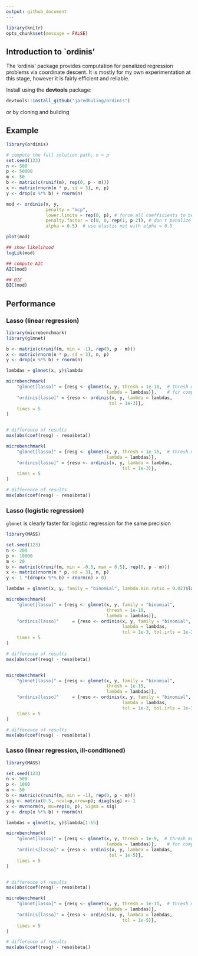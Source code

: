 ```yaml
---
output: github_document
---
```



```r
library(knitr)
opts_chunk$set(message = FALSE)
```


## Introduction to `ordinis'

The 'ordinis' package provides computation for penalized regression problems via coordinate descent. It is mostly for my own experimentation at this stage, however it is fairly efficient and reliable. 

Install using the **devtools** package:

```r
devtools::install_github("jaredhuling/ordinis")
```

or by cloning and building 

## Example

```r
library(ordinis)

# compute the full solution path, n > p
set.seed(123)
n <- 500
p <- 50000
m <- 50
b <- matrix(c(runif(m), rep(0, p - m)))
x <- matrix(rnorm(n * p, sd = 3), n, p)
y <- drop(x %*% b) + rnorm(n)

mod <- ordinis(x, y, 
               penalty = "mcp",
               lower.limits = rep(0, p), # force all coefficients to be positive
               penalty.factor = c(0, 0, rep(1, p-2)), # don't penalize first two coefficients
               alpha = 0.5)  # use elastic net with alpha = 0.5

plot(mod)

## show likelihood
logLik(mod)

## compute AIC
AIC(mod)

## BIC
BIC(mod)
```

## Performance

### Lasso (linear regression)

```r
library(microbenchmark)
library(glmnet)

b <- matrix(c(runif(m, min = -1), rep(0, p - m)))
x <- matrix(rnorm(n * p, sd = 3), n, p)
y <- drop(x %*% b) + rnorm(n)

lambdas = glmnet(x, y)$lambda

microbenchmark(
    "glmnet[lasso]" = {resg <- glmnet(x, y, thresh = 1e-10,  # thresh must be very small 
                                      lambda = lambdas)},    # for comparable precision
    "ordinis[lasso]" = {reso <- ordinis(x, y, lambda = lambdas, 
                                       tol = 1e-3)},
    times = 5
)


# difference of results
max(abs(coef(resg) - reso$beta))

microbenchmark(
    "glmnet[lasso]" = {resg <- glmnet(x, y, thresh = 1e-15,  # thresh must be very low for comparable precision
                                      lambda = lambdas)},
    "ordinis[lasso]" = {reso <- ordinis(x, y, lambda = lambdas, 
                                            tol = 1e-3)},
    times = 5
)

# difference of results
max(abs(coef(resg) - reso$beta))


```

### Lasso (logistic regression)

`glmnet` is clearly faster for logistic regression for the same precision

```r
library(MASS)

set.seed(123)
n <- 200
p <- 10000
m <- 20
b <- matrix(c(runif(m, min = -0.5, max = 0.5), rep(0, p - m)))
x <- matrix(rnorm(n * p, sd = 3), n, p)
y <- 1 *(drop(x %*% b) + rnorm(n) > 0)

lambdas = glmnet(x, y, family = "binomial", lambda.min.ratio = 0.02)$lambda

microbenchmark(
    "glmnet[lasso]" = {resg <- glmnet(x, y, family = "binomial",
                                      thresh = 1e-10,  
                                      lambda = lambdas)},    
    "ordinis[lasso]"     = {reso <- ordinis(x, y, family = "binomial", 
                                            lambda = lambdas, 
                                            tol = 1e-3, tol.irls = 1e-3)},
    times = 5
)

# difference of results
max(abs(coef(resg) - reso$beta))


microbenchmark(
    "glmnet[lasso]" = {resg <- glmnet(x, y, family = "binomial",
                                      thresh = 1e-15,  
                                      lambda = lambdas)},    
    "ordinis[lasso]"     = {reso <- ordinis(x, y, family = "binomial", 
                                            lambda = lambdas, 
                                            tol = 1e-3, tol.irls = 1e-3)},
    times = 5
)

# difference of results
max(abs(coef(resg) - reso$beta))

```

### Lasso (linear regression, ill-conditioned)

```r
library(MASS)

set.seed(123)
n <- 500
p <- 1000
m <- 50
b <- matrix(c(runif(m, min = -1), rep(0, p - m)))
sig <- matrix(0.5, ncol=p,nrow=p); diag(sig) <- 1
x <- mvrnorm(n, mu=rep(0, p), Sigma = sig)
y <- drop(x %*% b) + rnorm(n)

lambdas = glmnet(x, y)$lambda[1:65]

microbenchmark(
    "glmnet[lasso]" = {resg <- glmnet(x, y, thresh = 1e-9,  # thresh must be very small 
                                      lambda = lambdas)},    # for comparable precision
    "ordinis[lasso]" = {reso <- ordinis(x, y, lambda = lambdas, 
                                       tol = 1e-5)},
    times = 5
)


# difference of results
max(abs(coef(resg) - reso$beta))

microbenchmark(
    "glmnet[lasso]" = {resg <- glmnet(x, y, thresh = 1e-11,  # thresh must be very low for comparable precision
                                      lambda = lambdas)},
    "ordinis[lasso]" = {reso <- ordinis(x, y, lambda = lambdas, 
                                            tol = 1e-5)},
    times = 5
)

# difference of results
max(abs(coef(resg) - reso$beta))

```
